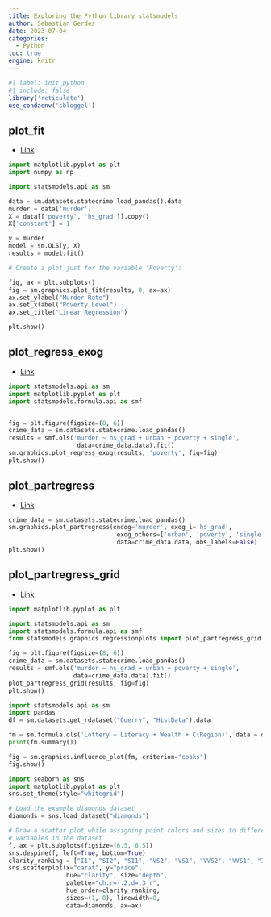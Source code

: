 ```yaml
---
title: Exploring the Python library statsmodels
author: Sebastian Gerdes
date: 2023-07-04
categories:
  - Python
toc: true
engine: knitr
---
```


```r
#| label: init_python
#| include: false
library('reticulate')
use_condaenv('sbloggel')
```


## plot_fit
* [Link](https://www.statsmodels.org/dev/generated/statsmodels.graphics.regressionplots.plot_fit.html)
```python
import matplotlib.pyplot as plt
import numpy as np

import statsmodels.api as sm

data = sm.datasets.statecrime.load_pandas().data
murder = data['murder']
X = data[['poverty', 'hs_grad']].copy()
X['constant'] = 1

y = murder
model = sm.OLS(y, X)
results = model.fit()

# Create a plot just for the variable 'Poverty':

fig, ax = plt.subplots()
fig = sm.graphics.plot_fit(results, 0, ax=ax)
ax.set_ylabel("Murder Rate")
ax.set_xlabel("Poverty Level")
ax.set_title("Linear Regression")

plt.show()

```

## plot_regress_exog
* [Link](https://www.statsmodels.org/dev/generated/statsmodels.graphics.regressionplots.plot_regress_exog.html#)
```python
import statsmodels.api as sm
import matplotlib.pyplot as plt
import statsmodels.formula.api as smf


fig = plt.figure(figsize=(8, 6))
crime_data = sm.datasets.statecrime.load_pandas()
results = smf.ols('murder ~ hs_grad + urban + poverty + single',
                   data=crime_data.data).fit()
sm.graphics.plot_regress_exog(results, 'poverty', fig=fig)
plt.show()
```

## plot_partregress
* [Link](https://www.statsmodels.org/dev/generated/statsmodels.graphics.regressionplots.plot_partregress.html)
```python
crime_data = sm.datasets.statecrime.load_pandas()
sm.graphics.plot_partregress(endog='murder', exog_i='hs_grad',
                              exog_others=['urban', 'poverty', 'single'],
                              data=crime_data.data, obs_labels=False)
plt.show()

```

## plot_partregress_grid
* [Link](https://www.statsmodels.org/dev/generated/statsmodels.graphics.regressionplots.plot_partregress_grid.html)
```python

import matplotlib.pyplot as plt

import statsmodels.api as sm
import statsmodels.formula.api as smf
from statsmodels.graphics.regressionplots import plot_partregress_grid

fig = plt.figure(figsize=(8, 6))
crime_data = sm.datasets.statecrime.load_pandas()
results = smf.ols('murder ~ hs_grad + urban + poverty + single',
                  data=crime_data.data).fit()
plot_partregress_grid(results, fig=fig)
plt.show()
```


```python
import statsmodels.api as sm
import pandas
df = sm.datasets.get_rdataset("Guerry", "HistData").data

fm = sm.formula.ols('Lottery ~ Literacy + Wealth + C(Region)', data = df).fit()
print(fm.summary())

fig = sm.graphics.influence_plot(fm, criterion="cooks")
fig.show()
```


```python
import seaborn as sns
import matplotlib.pyplot as plt
sns.set_theme(style="whitegrid")

# Load the example diamonds dataset
diamonds = sns.load_dataset("diamonds")

# Draw a scatter plot while assigning point colors and sizes to different
# variables in the dataset
f, ax = plt.subplots(figsize=(6.5, 6.5))
sns.despine(f, left=True, bottom=True)
clarity_ranking = ["I1", "SI2", "SI1", "VS2", "VS1", "VVS2", "VVS1", "IF"]
sns.scatterplot(x="carat", y="price",
                hue="clarity", size="depth",
                palette="ch:r=-.2,d=.3_r",
                hue_order=clarity_ranking,
                sizes=(1, 8), linewidth=0,
                data=diamonds, ax=ax)
```

```python

```


